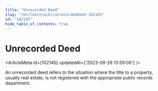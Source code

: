 ```yaml
---
title: "Unrecorded Deed"
slug: "/en/learn/wiki/unrecordeddeed-102145"
id: "102145"
hide_table_of_contents: true
---
```



# Unrecorded Deed

<ArticleMeta id={102145} updatedAt={'2023-09-26 13:59:00'} />
<div className='border-solid border-b border-t-0 my-4 border-[var(--ifm-color-gray-300)]' />

An unrecorded deed refers to the situation where the title to a property, usually real estate, is not registered with the appropriate public records department.
